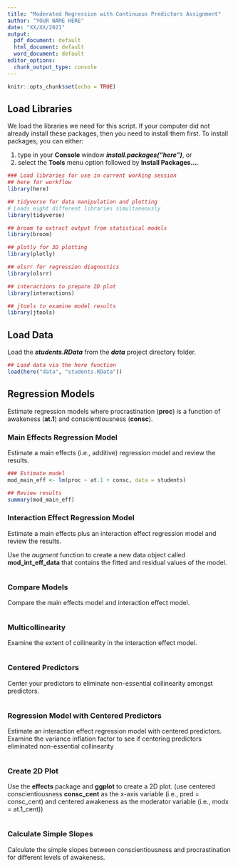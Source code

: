 ---
title: "Moderated Regression with Continuous Predictors Assignment"
author: "YOUR NAME HERE"
date: "XX/XX/2021"
output:
  pdf_document: default
  html_document: default
  word_document: default
editor_options:
  chunk_output_type: console
---

```{r setup, include=FALSE}
knitr::opts_chunk$set(echo = TRUE)
```

## Load Libraries

We load the libraries we need for this script.  If your computer did not already install these packages, then you need to install them first.  To install packages, you can either: 

1. type in your **Console** window _**install.packages("here")**_, or 
2. select the **Tools** menu option followed by **Install Packages...**.

```{r libraries, message=FALSE}
### Load libraries for use in current working session
## here for workflow
library(here)

## tidyverse for data manipulation and plotting
# Loads eight different libraries simultaneously
library(tidyverse)

## broom to extract output from statistical models
library(broom) 

## plotly for 3D plotting
library(plotly)

## olsrr for regression diagnostics
library(olsrr)

## interactions to prepare 2D plot
library(interactions) 

## jtools to examine model results
library(jtools)
```

## Load Data

Load the _**students.RData**_ from the _**data**_ project directory folder.

```{r data}
## Load data via the here function
load(here("data", "students.RData"))
```

## Regression Models

Estimate regression models where procrastination (**proc**) is a function of awakeness (**at.1**) and conscientiousness (**consc**).  

### Main Effects Regression Model

Estimate a main effects (i.e., additive) regression model and review the results.

```{r mainEffects}
### Estimate model
mod_main_eff <- lm(proc ~ at.1 + consc, data = students)

## Review results
summary(mod_main_eff)
```

### Interaction Effect Regression Model

Estimate a main effects plus an interaction effect regression model and review the results.

Use the *augment* function to create a new data object called **mod_int_eff_data** that contains the fitted and residual values of the model.  

```{r intEffect}

```

### Compare Models

Compare the main effects model and interaction effect model.

```{r compMods}

```

### Multicollinearity

Examine the extent of collinearity in the interaction effect model.

```{r collinear}

```

### Centered Predictors

Center your predictors to eliminate non-essential collinearity amongst predictors.

```{r center}

```

### Regression Model with Centered Predictors

Estimate an interaction effect regression model with centered predictors.  Examine the variance inflation factor to see if centering predictors eliminated non-essential collinearity

```{r intEffCent}

```

### Create 2D Plot

Use the **effects** package and **ggplot** to create a 2D plot. (use centered conscientiousness **consc_cent** as the x-axis variable (i.e., pred = consc_cent) and centered awakeness as the moderator variable (i.e., modx = at.1_cent))

```{r plot2d}

```

### Calculate Simple Slopes

Calculate the simple slopes between conscientiousness and procrastination for different levels of awakeness.

```{r simpleSlopes}

```